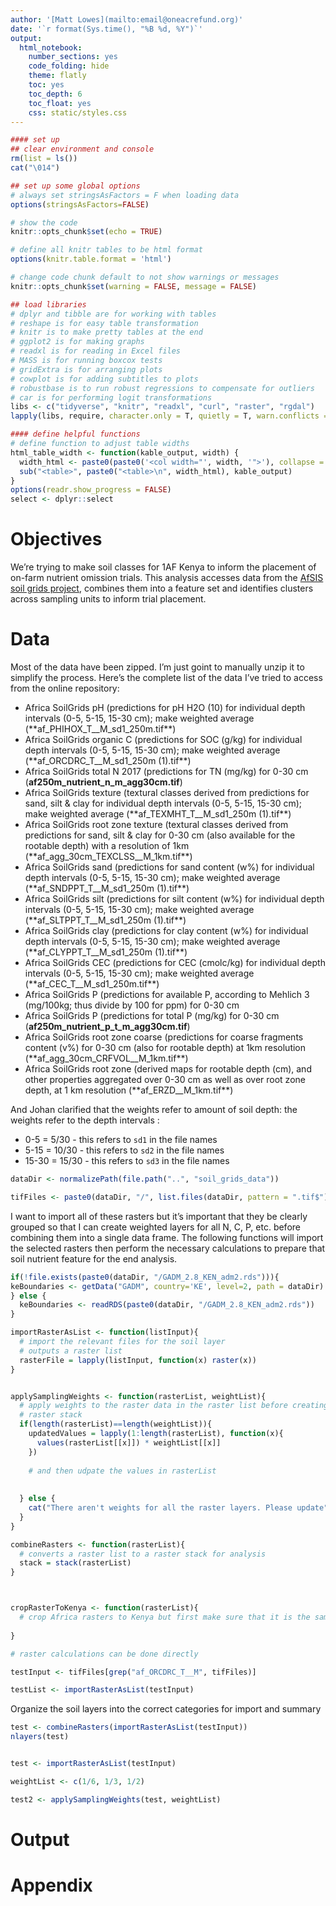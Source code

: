 ```yaml
---
author: '[Matt Lowes](mailto:email@oneacrefund.org)'
date: '`r format(Sys.time(), "%B %d, %Y")`'
output:
  html_notebook:
    number_sections: yes
    code_folding: hide
    theme: flatly
    toc: yes
    toc_depth: 6
    toc_float: yes
    css: static/styles.css
---
```

<title>Title</title>
```r
#### set up
## clear environment and console
rm(list = ls())
cat("\014")

## set up some global options
# always set stringsAsFactors = F when loading data
options(stringsAsFactors=FALSE)

# show the code
knitr::opts_chunk$set(echo = TRUE)

# define all knitr tables to be html format
options(knitr.table.format = 'html')

# change code chunk default to not show warnings or messages
knitr::opts_chunk$set(warning = FALSE, message = FALSE)

## load libraries
# dplyr and tibble are for working with tables
# reshape is for easy table transformation
# knitr is to make pretty tables at the end
# ggplot2 is for making graphs
# readxl is for reading in Excel files
# MASS is for running boxcox tests
# gridExtra is for arranging plots
# cowplot is for adding subtitles to plots
# robustbase is to run robust regressions to compensate for outliers
# car is for performing logit transformations
libs <- c("tidyverse", "knitr", "readxl", "curl", "raster", "rgdal")
lapply(libs, require, character.only = T, quietly = T, warn.conflicts = F)

#### define helpful functions
# define function to adjust table widths
html_table_width <- function(kable_output, width) {
  width_html <- paste0(paste0('<col width="', width, '">'), collapse = "\n")
  sub("<table>", paste0("<table>\n", width_html), kable_output)
}
options(readr.show_progress = FALSE)
select <- dplyr::select
```

# Objectives

We're trying to make soil classes for 1AF Kenya to inform the placement of on-farm nutrient omission trials. This analysis accesses data from the [AfSIS soil grids project](http://data.isric.org/geonetwork/srv/eng/catalog.search#/home), combines them into a feature set and identifies clusters across sampling units to inform trial placement. 

# Data

Most of the data have been zipped. I'm just goint to manually unzip it to simplify the process. Here's the complete list of the data I've tried to access from the online repository:

* Africa SoilGrids pH (predictions for pH H2O (10) for individual depth intervals (0-5, 5-15, 15-30 cm); make weighted average (**af_PHIHOX_T__M_sd1_250m.tif**)
* Africa SoilGrids organic C (predictions for SOC (g/kg) for individual depth intervals (0-5, 5-15, 15-30 cm); make weighted average (**af_ORCDRC_T__M_sd1_250m (1).tif**)
* Africa SoilGrids total N 2017 (predictions for TN (mg/kg) for 0-30 cm (**af250m_nutrient_n_m_agg30cm.tif**)
* Africa SoilGrids texture (textural classes derived from predictions for sand, silt & clay for individual depth intervals (0-5, 5-15, 15-30 cm); make weighted average (**af_TEXMHT_T__M_sd1_250m (1).tif**)
* Africa SoilGrids root zone texture (textural classes derived from predictions for sand, silt & clay for 0-30 cm (also available for the rootable depth) with a resolution of 1km (**af_agg_30cm_TEXCLSS__M_1km.tif**)
* Africa SoilGrids sand (predictions for sand content (w%) for individual depth intervals (0-5, 5-15, 15-30 cm); make weighted average (**af_SNDPPT_T__M_sd1_250m (1).tif**)
* Africa SoilGrids silt (predictions for silt content (w%) for individual depth intervals (0-5, 5-15, 15-30 cm); make weighted average (**af_SLTPPT_T__M_sd1_250m (1).tif**)
* Africa SoilGrids clay (predictions for clay content (w%) for individual depth intervals (0-5, 5-15, 15-30 cm); make weighted average (**af_CLYPPT_T__M_sd1_250m (1).tif**)
* Africa SoilGrids CEC (predictions for CEC (cmolc/kg) for individual depth intervals (0-5, 5-15, 15-30 cm); make weighted average (**af_CEC_T__M_sd1_250m.tif**)
* Africa SoilGrids P (predictions for available P, according to Mehlich 3 (mg/100kg; thus divide by 100 for ppm) for 0-30 cm 
* Africa SoilGrids P (predictions for total P (mg/kg) for 0-30 cm (**af250m_nutrient_p_t_m_agg30cm.tif**)
* Africa SoilGrids root zone coarse (predictions for coarse fragments content (v%) for 0-30 cm (also for rootable depth) at 1km resolution (**af_agg_30cm_CRFVOL__M_1km.tif**)
* Africa SoilGrids root zone (derived maps for rootable depth (cm), and other properties aggregated over 0-30 cm as well as over root zone depth, at 1 km resolution (**af_ERZD__M_1km.tif**)

And Johan clarified that the weights refer to amount of soil depth:
the weights refer to the depth intervals :

* 0-5 = 5/30 - this refers to `sd1` in the file names
* 5-15 = 10/30 - this refers to `sd2` in the file names
* 15-30 = 15/30 - this refers to `sd3` in the file names

```r
dataDir <- normalizePath(file.path("..", "soil_grids_data"))

tifFiles <- paste0(dataDir, "/", list.files(dataDir, pattern = ".tif$"))

```

I want to import all of these rasters but it's important that they be clearly grouped so that I can create weighted layers for all N, C, P, etc. before combining them into a single data frame. The following functions will import the selected rasters then perform the necessary calculations to prepare that soil nutrient feature for the end analysis.

```r
if(!file.exists(paste0(dataDir, "/GADM_2.8_KEN_adm2.rds"))){
keBoundaries <- getData("GADM", country='KE', level=2, path = dataDir) 
} else {
  keBoundaries <- readRDS(paste0(dataDir, "/GADM_2.8_KEN_adm2.rds"))
}

importRasterAsList <- function(listInput){
  # import the relevant files for the soil layer
  # outputs a raster list
  rasterFile = lapply(listInput, function(x) raster(x))
}


applySamplingWeights <- function(rasterList, weightList){
  # apply weights to the raster data in the raster list before creating a 
  # raster stack
  if(length(rasterList)==length(weightList)){
    updatedValues = lapply(1:length(rasterList), function(x){
      values(rasterList[[x]]) * weightList[[x]]
    })
    
    # and then udpate the values in rasterList
    
    
  } else {
    cat("There aren't weights for all the raster layers. Please update")
  }
}

combineRasters <- function(rasterList){
  # converts a raster list to a raster stack for analysis
  stack = stack(rasterList)
}



cropRasterToKenya <- function(rasterList){
  # crop Africa rasters to Kenya but first make sure that it is the same coordinate system
  
}

# raster calculations can be done directly

testInput <- tifFiles[grep("af_ORCDRC_T__M", tifFiles)]

testList <- importRasterAsList(testInput)
```

Organize the soil layers into the correct categories for import and summary

```r
test <- combineRasters(importRasterAsList(testInput))
nlayers(test)


test <- importRasterAsList(testInput)

weightList <- c(1/6, 1/3, 1/2)

test2 <- applySamplingWeights(test, weightList)
```




# Output

# Appendix
